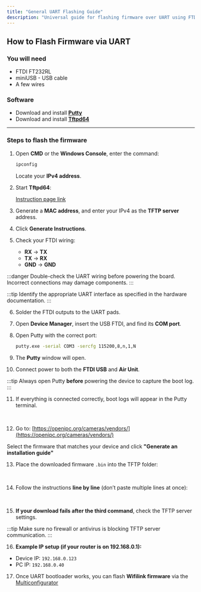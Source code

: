 ```yaml
---
title: "General UART Flashing Guide"
description: "Universal guide for flashing firmware over UART using FTDI and TFTP methods."
---
```



## How to Flash Firmware via UART

### You will need

- FTDI FT232RL  
- miniUSB - USB cable  
- A few wires

### Software

- Download and install [**Putty**](https://www.putty.org/)
- Download and install [**Tftpd64**](https://tftpd32.jounin.net/)

---

### Steps to flash the firmware

1. Open **CMD** or the **Windows Console**, enter the command:

   ```bash
   ipconfig
   ```

   <ThemeImage 
     lightSrc="/src/assets/images/runcamv1ip.png"
     darkSrc="/src/assets/images/runcamv1ip.png"
     alt="ipconfig output"
   />

   Locate your **IPv4 address**.

2. Start **Tftpd64**:

   <ThemeImage 
     lightSrc="/src/assets/images/tftpd.png"
     darkSrc="/src/assets/images/tftpd.png"
     alt="Tftpd64"
   />

   [Instruction page link](https://openipc.org/cameras/vendors/sigmastar/socs/ssc338q?locale=en)

3. Generate a **MAC address**, and enter your IPv4 as the **TFTP server** address.

4. Click **Generate Instructions**.

5. Check your FTDI wiring:

   <ThemeImage
     lightSrc="/src/assets/images/ftdi.png"
     darkSrc="/src/assets/images/ftdi.png"
     alt="FTDI wiring"
   />

   - **RX** → **TX**  
   - **TX** → **RX**  
   - **GND** → **GND**

:::danger
Double-check the UART wiring before powering the board. Incorrect connections may damage components.
:::

:::tip
Identify the appropriate UART interface as specified in the hardware documentation.
:::

6. Solder the FTDI outputs to the UART pads.

7. Open **Device Manager**, insert the USB FTDI, and find its **COM port**.

8. Open Putty with the correct port:

   ```bash
   putty.exe -serial COM3 -sercfg 115200,8,n,1,N
   ```

9. The **Putty** window will open.

10. Connect power to both the **FTDI USB** and **Air Unit**.

:::tip
Always open Putty **before** powering the device to capture the boot log.
:::

11. If everything is connected correctly, boot logs will appear in the Putty terminal.

   <ThemeImage 
     lightSrc="/src/assets/images/runcamv1putty.png"
     darkSrc="/src/assets/images/runcamv1putty.png"
     alt="Putty UART output"
   />

<br />

12. Go to: [https://openipc.org/cameras/vendors/](https://openipc.org/cameras/vendors/)

Select the firmware that matches your device and click **"Generate an installation guide"** 


13. Place the downloaded firmware `.bin` into the TFTP folder:

   <ThemeImage 
     lightSrc="/src/assets/images/runcamv1tftp1.png"
     darkSrc="/src/assets/images/runcamv1tftp1.png"
     alt="TFTP firmware file"
   />

   <br />

14. Follow the instructions **line by line** (don’t paste multiple lines at once):

   <ThemeImage 
     lightSrc="/src/assets/images/runcamv1firmware.png"
     darkSrc="/src/assets/images/runcamv1firmware.png"
     alt="Firmware flashing command"
   />

<br />

15. **If your download fails after the third command**, check the TFTP server settings.

:::tip
Make sure no firewall or antivirus is blocking TFTP server communication.
:::

16. **Example IP setup (if your router is on 192.168.0.1):**
   - Device IP: `192.168.0.123`
   - PC IP: `192.168.0.40`

17. Once UART bootloader works, you can flash **Wifilink firmware** via the [Multiconfigurator](https://github.com/OpenIPC/openipc-configurator/releases/)
